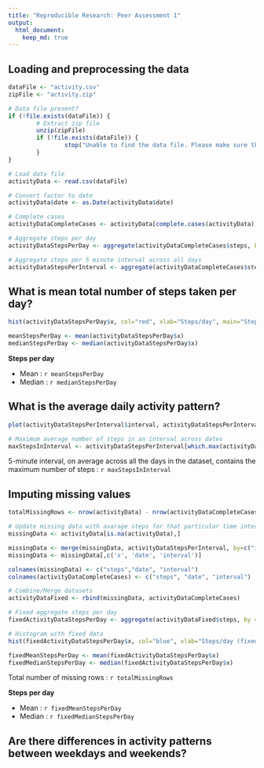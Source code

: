 ```yaml
---
title: "Reproducible Research: Peer Assessment 1"
output: 
  html_document:
    keep_md: true
---
```



## Loading and preprocessing the data
```r
dataFile <- "activity.csv"
zipFile <- "activity.zip"

# Data file present?
if (!file.exists(dataFile)) {
        # Extract zip file
        unzip(zipFile)
        if (!file.exists(dataFile)) {
                stop("Unable to find the data file. Please make sure that activity.zip or activity.csv file is present in the current working directory.")
        }
}

# Load data file
activityData <- read.csv(dataFile)

# Convert factor to date
activityData$date <- as.Date(activityData$date)

# Complete cases
activityDataCompleteCases <- activityData[complete.cases(activityData), ]

# Aggregate steps per day
activityDataStepsPerDay <- aggregate(activityDataCompleteCases$steps, by = list(Date=activityDataCompleteCases$date), FUN="sum")

# Aggregate steps per 5 minute interval across all days
activityDataStepsPerInterval <- aggregate(activityDataCompleteCases$steps, by = list(interval=activityDataCompleteCases$interval), FUN="mean")

```

## What is mean total number of steps taken per day?

```r
hist(activityDataStepsPerDay$x, col="red", xlab="Steps/day", main="Steps per day range vs Frequency")

meanStepsPerDay <- mean(activityDataStepsPerDay$x)
medianStepsPerDay <- median(activityDataStepsPerDay$x)
```

**Steps per day**  

- Mean : `r meanStepsPerDay` 
- Median : `r medianStepsPerDay`

## What is the average daily activity pattern?

```r

plot(activityDataStepsPerInterval$interval, activityDataStepsPerInterval$x, type="l", xlab="5-min time interval", ylab="avg. number of steps", main="average daily activity")

# Maximum average number of steps in an interval across dates
maxStepsInInterval <- activityDataStepsPerInterval[which.max(activityDataStepsPerInterval$x),]$interval

```
5-minute interval, on average across all the days in the dataset, contains the maximum number of steps : `r maxStepsInInterval`

## Imputing missing values

```r
totalMissingRows <- nrow(activityData) - nrow(activityDataCompleteCases)

# Update missing data with avarage steps for that particular time interval
missingData <- activityData[is.na(activityData),]

missingData <- merge(missingData, activityDataStepsPerInterval, by=c("interval"))
missingData <- missingData[,c('x', 'date', 'interval')]

colnames(missingData) <- c("steps","date", "interval")
colnames(activityDataCompleteCases) <- c("steps", "date", "interval")

# Combine/Merge datasets
activityDataFixed <- rbind(missingData, activityDataCompleteCases)

# Fixed aggregate steps per day
fixedActivityDataStepsPerDay <- aggregate(activityDataFixed$steps, by = list(Date=activityDataFixed$date), FUN="sum")

# Histogram with fixed data
hist(fixedActivityDataStepsPerDay$x, col="blue", xlab="Steps/day (fixed data)", main="Steps per day range vs Frequency")

fixedMeanStepsPerDay <- mean(fixedActivityDataStepsPerDay$x)
fixedMedianStepsPerDay <- median(fixedActivityDataStepsPerDay$x)
```
Total number of missing rows : `r totalMissingRows`

**Steps per day**  

- Mean : `r fixedMeanStepsPerDay` 
- Median : `r fixedMedianStepsPerDay`

## Are there differences in activity patterns between weekdays and weekends?
